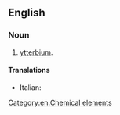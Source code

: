 ==English==

===Noun===
{{en-noun|-}}

# {{n-g|A former name of}} [[ytterbium]].

====Translations====
{{trans-top|former name of ytterbium}}
* Italian: {{t-|it|neoitterbio|m}}
{{trans-mid}}
{{trans-bottom}}

[[Category:en:Chemical elements]]